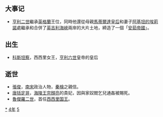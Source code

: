 {{yearTOC|1154|西夏'''[[天盛_(西夏)|天盛]]六年'''；大理'''[[大宝_(大理)|大宝]]六年'''；金'''[[貞元_(金朝)|貞元]]二年'''；西辽'''[[绍兴_(西遼)|绍兴]]四年'''；南宋'''[[紹興_(南宋)|紹興]]二十四年'''；越南'''[[大定_(越南)|大定]]十五年'''；日本'''[[仁平_(日本)|仁平]]四年'''，'''[[久壽|久壽]]元年'''}}
== 大事记 ==
* [[亨利二世_(英格蘭)|亨利二世]]繼承[[英格蘭|英格蘭]]王位，同時他還從母親[[玛蒂尔达皇后|馬蒂爾達皇后]]和妻子[[阿基坦的埃莉諾|阿基坦的埃莉諾]]處繼承和合併了[[英吉利海峽|英吉利海峽]]兩岸的大片土地，締造了一個「[[安茹帝國|安茹帝國]]」。

== 出生 ==
*[[科斯坦察_(西西里女王)|科斯坦察]]，西西里女王，[[亨利六世_(神圣罗马帝国)|亨利六世]]皇帝的皇后

== 逝世 ==
{{Wikisource year mention}}
*[[張俊|張俊]]，[[南宋|南宋]]政治人物，[[秦檜|秦檜]]之親信。
*[[唐括定哥|唐括定哥]]，[[海陵王|海陵王]][[完顏亮|完顏亮]]的貴妃，因與家奴閻乞兒通姦被賜死。
*[[魯傑羅二世_(西西里)|魯傑羅二世]]，首任[[西西里和那不勒斯君主列表|西西里国王]]。

[[Category:1154年|*]]
[[Category:1150年代|4年]]
[[Category:12世纪各年|5]]